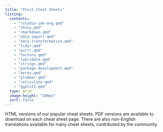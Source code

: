 ```yaml
---
title: "Posit Cheat Sheets"
listing:
  contents:
    - "rstudio-ide-eng.qmd"
    - "shiny.qmd"
    - "rmarkdown.qmd"
    - "data-import.qmd"
    - "data-transformation.qmd"
    - "tidyr.qmd"
    - "purrr.qmd"
    - "factors.qmd"
    - "lubridate.qmd"
    - "strings.qmd"
    - "package-development.qmd"
    - "keras.qmd"
    - "plumber.qmd"
    - "reticulate.qmd"
    - "ggplot2.qmd"
  type: grid
  image-height: "200px"
  sort: false
---
```


HTML versions of our popular cheat sheets.
PDF versions are available to download on each cheat sheet page.
There are also non-English translations available for many cheat sheets, contributed by the community.
